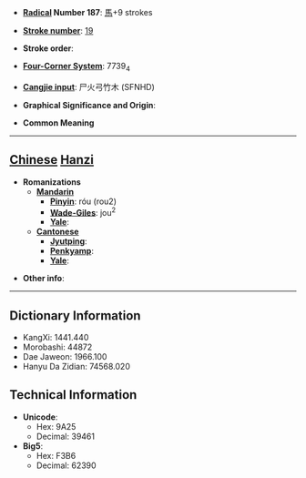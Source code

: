 * '''[[Wiktionary:Chinese radical index| Radical]] Number 187''': [[Wiktionary:Chinese radical index 馬|馬]]+9 strokes

* '''[[Wiktionary:Chinese total strokes index|Stroke number]]''': [[Wiktionary:Chinese total strokes index 19|19]]

* '''Stroke order''': 

* '''[[Wiktionary:Chinese four corner index|Four-Corner System]]''': 7739<sub>4</sub>

* '''[[Wiktionary:Chinese Cangjie index|Cangjie input]]''': 尸火弓竹木 (SFNHD)

* '''Graphical Significance and Origin''': 

* '''Common Meaning'''

----

== [[Chinese]] [[Hanzi]] ==

* '''Romanizations'''
** '''[[Mandarin]]'''
*** '''[[Pinyin]]''': róu (rou2)
*** '''[[Wade-Giles]]''': jou<sup>2</sup>
*** '''[[Yale]]''': 
** '''[[Cantonese]]'''
*** '''[[Jyutping]]''':
*** '''[[Penkyamp]]''': 
*** '''[[Yale]]''': 

* '''Other info''': 

----

== Dictionary Information ==

* KangXi: 1441.440
* Morobashi: 44872
* Dae Jaweon: 1966.100
* Hanyu Da Zidian: 74568.020

== Technical Information ==

* '''Unicode''':
** Hex: 9A25
** Decimal: 39461
* '''Big5''':
** Hex: F3B6
** Decimal: 62390